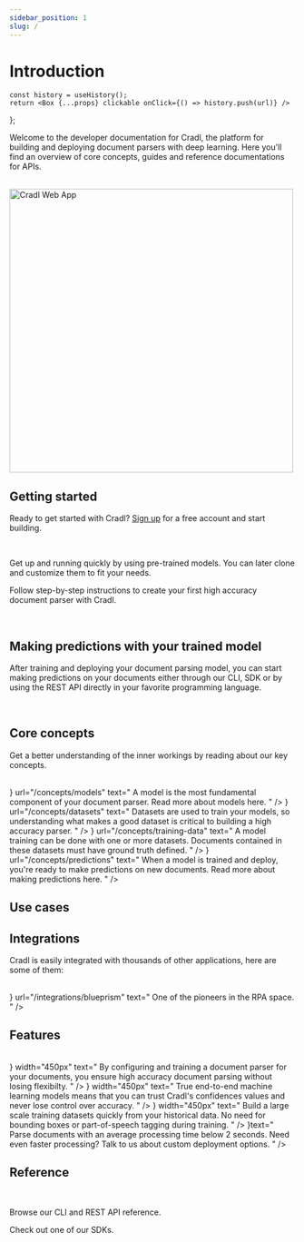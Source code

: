```yaml
---
sidebar_position: 1
slug: /
---
```


# Introduction


    const history = useHistory();
    return <Box {...props} clickable onClick={() => history.push(url)} />
};


Welcome to the developer documentation for Cradl, the platform for building and deploying document parsers with deep
learning. Here you'll find an overview of core concepts, guides and reference documentations for APIs.

<br/>

<BoxContainer>
  <Box border="none" padding="6px" background="none" width="400px">
    <HeaderText icon="/img/steps/01.svg" title="Build" text="Build and train high-accuracy document parsing models for any document." />
    <HeaderText icon="/img/steps/02.svg" title="Deploy" text="Deploy and integrate your model with developer-friendly REST APIs." />
    <HeaderText icon="/img/steps/03.svg" title="Improve" text="Continuously improve your deployed model over time with seamless feedback loops." />
  </Box>
  <img src="/img/model_overview.png" alt="Cradl Web App" width="500px" />
</BoxContainer>

## Getting started
Ready to get started with Cradl? [Sign up](https://app.cradl.ai/login?redirect=signup&utm_campaign=docs) for a free 
account and start building.

<br/>

<BoxContainer>
  <Box title="Quickstart" width="450px">
    <p>
        Get up and running quickly by using pre-trained models. You can later clone and customize them to fit your 
        needs.
    </p>
    <BoxAction text="Parse invoices and receipts" href="../get-started/parse-invoices-and-receipts" />
    <BoxAction text="Go to pre-trained models" href="https://app.cradl.ai/models" />
  </Box>

  <Box title="Build high accuracy parsers" width="450px">
    <p>
        Follow step-by-step instructions to create your first high accuracy document parser with Cradl.
    </p>
    <BoxAction text="Train a high accuracy model on large datasets" href="../get-started/train-high-accuracy-models-on-large-datasets" />
  </Box>

</BoxContainer>

<br />


## Making predictions with your trained model
After training and deploying your document parsing model, you can start making predictions on your documents
either through our CLI, SDK or by using the REST API directly in your favorite programming language.

<div style={{display: 'flex', width: '75%'}}>
  <Terminal
    lines={[
      {
        'text': 'las documents create invoice.pdf',
        'cmd': true
      },
      {
        'text': JSON.stringify({
          documentId: 'las:document:123',
          contentType: 'application/pdf'
        }, null, 2),
        'cmd': false
      },
      {
        'text': 'las predictions create las:document:123 las:organization:cradl/las:model:invoice',
        'cmd': true
      },
      {
        'text': JSON.stringify({
          predictions: [
            {label: 'total_amount', value: '143.67', confidence: 0.9943225616},
          ]
        }, null, 2),
        'cmd': false
      }
    ]}
    interval={25}
    height={350}
  />
</div>

<br />

## Core concepts
Get a better understanding of the inner workings by reading about our key concepts.

<br/>

<BoxContainer>
  <LinkBox title="Model" width="450px" icon={<Icons.Box size={"48px"} />} url="/concepts/models" text="
    A model is the most fundamental component of your document parser. Read more about models here.
  " />
  <LinkBox title="Dataset" width="450px" icon={<Icons.Database />} url="/concepts/datasets" text="
    Datasets are used to train your models, so understanding what makes a good dataset is critical to building a high
    accuracy parser.
  " />
  <LinkBox title="Training" width="450px" icon={<Icons.Cpu />} url="/concepts/training-data" text="
    A model training can be done with one or more datasets.
    Documents contained in these datasets must have ground truth defined.
  " />
  <LinkBox title="Prediction" width="450px" icon={<Icons.Activity size={48} />} url="/concepts/predictions" text="
    When a model is trained and deploy, you're ready to make predictions on new documents.
    Read more about making predictions here.
  " />
</BoxContainer>

<br/>

## Use cases

<BoxContainer>
  <TextBox title="Automate your document processes" width="450px" text="
  Automate the processing of documents like invoices and reduce time, cost and errors while letting your co-workers
  spend their time on more meaningful work.
  " />
  <TextBox title="Build great user experiences" width="450px" text="
  Build amazing user experience and increase customer satisfaction by reducing friction
  in onboarding, data entry or other document flows in your software.
  " />
  <TextBox title="Give your robots and chatbots vision" width="450px" text="
  Enhance your RPA and chatbots with document vision capabilities to create new automation flows or increase automation
  in existing processes.
  " />
  <TextBox title="Automate auditing and compliance tasks" width="450px" text="
  Automate your employee expense audits and KYC compliance routines by automating
  the processing of expense reports, ID cards and proofs of residence.
  " />
</BoxContainer>

## Integrations
Cradl is easily integrated with thousands of other applications, here are some of them:

<br/>

<BoxContainer>
  <LinkBox title="Blue Prism" width="450px" icon={<Icons.Box size={"48px"} />} url="/integrations/blueprism" text="
    One of the pioneers in the RPA space.
  " />
</BoxContainer>

<br/>

## Features

<br/>

<BoxContainer>
  <TextBox title="Accurate and flexible" icon={<Icons.MapPin />} width="450px" text="
     By configuring and training a document parser for your documents, you ensure 
     high accuracy document parsing without losing flexibilty.
  " />
  <TextBox title="Confidence that you can trust" icon={<Icons.Shield />} width="450px" text="
    True end-to-end machine learning models means that you can trust Cradl's confidences
    values and never lose control over accuracy.
  " />
  <TextBox title="Reduce time-to-value with historical data" icon={<Icons.Clock />} width="450px" text="
    Build a large scale training datasets quickly from your historical data.
    No need for bounding boxes or part-of-speech tagging during training.
  " />
  <TextBox title="Fast processing" width="450px" icon={<Icons.TrendingUp />}text="
    Parse documents with an average processing time below 2 seconds.
    Need even faster processing? Talk to us about custom deployment options.
  " />
</BoxContainer>

## Reference

<br />

<BoxContainer>
  <Box title="CLI and REST API" width="450px">
    <p>
    Browse our CLI and REST API reference.
    </p>
    <BoxAction text="How to authenticate with APIs" href="../reference/authentication" />
    <BoxAction text="Get started with the CLI" href="../reference/cli" />
    <BoxAction text="Get started with the REST API" href="../reference/restapi" />
    <BoxAction text="Get started with Postman" href="https://www.postman.com/cradlai" />
  </Box>

  <Box title="Client libraries" width="450px">
    <p>
    Check out one of our SDKs.
    </p>
    <BoxAction text="Get started with the Python SDK" href="../reference/python" />
    <BoxAction text="Get started with the JavaScript SDK" href="../reference/sdks/js" />
    <BoxAction text="Get started with the .NET SDK" href="../reference/sdks/dotnet" />
    <BoxAction text="Get started with the Java SDK" href="../reference/sdks/java" />
  </Box>
</BoxContainer>